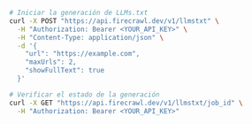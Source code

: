 ```bash cURL
# Iniciar la generación de LLMs.txt
curl -X POST "https://api.firecrawl.dev/v1/llmstxt" \
  -H "Authorization: Bearer <YOUR_API_KEY>" \
  -H "Content-Type: application/json" \
  -d '{
    "url": "https://example.com",
    "maxUrls": 2,
    "showFullText": true
  }'

# Verificar el estado de la generación
curl -X GET "https://api.firecrawl.dev/v1/llmstxt/job_id" \
  -H "Authorization: Bearer <YOUR_API_KEY>"
```
